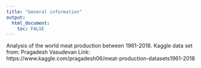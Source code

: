 ```yaml
---
title: "General information"
output: 
  html_document:
    toc: FALSE
---
```



Analysis of the world meat production between 1961-2018. Kaggle data set from: Pragadesh Vasudevan Link: https://www.kaggle.com/pragadesh06/meat-production-datasets1961-2018

